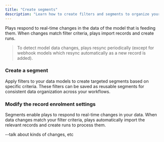 ```yaml
---
title: "Create segments"
description: "Learn how to create filters and segments to organize your data models"
---
```


Plays respond to real-time changes in the data of the model that is feeding them. When changes match filter criteria, plays import records and create runs. 

> To detect model data changes, plays resync periodically (except for webhook models which resync automatically as a new record is added).

### Create a segment

Apply filters to your data models to create targeted segments based on specific criteria. These filters can be saved as reusable segments for consistent data organization across your workflows.

### Modify the record enrolment settings

Segments enable plays to respond to real-time changes in your data. When data changes match your filter criteria, plays automatically import the relevant records and create runs to process them.

--talk about kinds of changes, etc